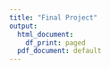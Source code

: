 ```yaml
---
title: "Final Project"
output:
  html_document:
    df_print: paged
  pdf_document: default
---
```


<This is a test>
